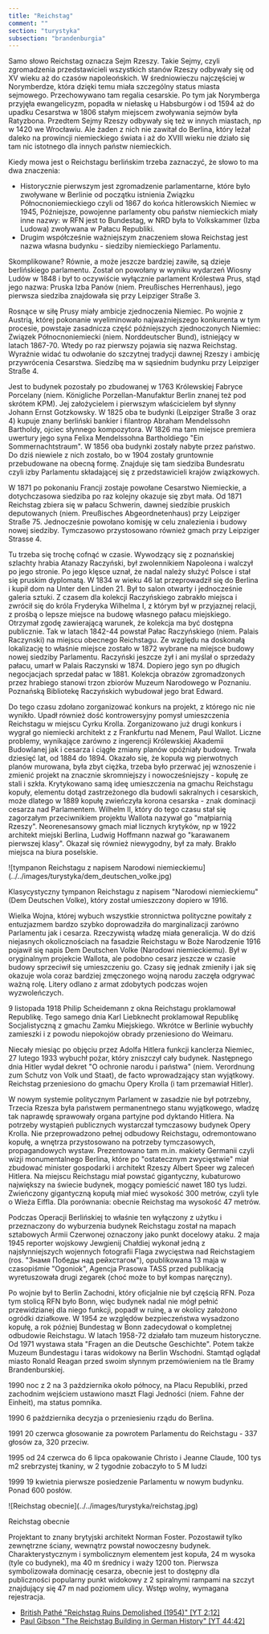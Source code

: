 ```yaml
---
title: "Reichstag"
comment: ""
section: "turystyka"
subsection: "brandenburgia"
---
```


Samo słowo Reichstag oznacza Sejm Rzeszy. Takie Sejmy, czyli zgromadzenia przedstawicieli wszystkich stanów Rzeszy odbywały się od XV wieku aż do czasów napoleońskich. W średniowieczu najczęściej w Norymberdze, która dzięki temu miała szczególny status miasta sejmowego. Przechowywano tam regalia cesarskie. Po tym jak Norymberga przyjęła ewangelicyzm, popadła w niełaskę u Habsburgów i od 1594 aż do upadku Cesarstwa w 1806 stałym miejscem zwoływania sejmów była Ratyzbona. Przedtem Sejmy Rzeszy odbywały się też w innych miastach, np w 1420 we Wrocławiu. Ale żaden z nich nie zawitał do Berlina, który leżał daleko na prowincji niemieckiego świata i aż do XVIII wieku nie działo się tam nic istotnego dla innych państw niemieckich.

Kiedy mowa jest o Reichstagu berlińskim trzeba zaznaczyć, że słowo to ma dwa znaczenia:

- Historycznie pierwszym jest zgromadzenie parlamentarne, które było zwoływane w Berlinie od początku istnienia Związku Północnoniemieckiego czyli od 1867 do końca hitlerowskich Niemiec w 1945, Późniejsze, powojenne parlamenty obu państw niemieckich miały inne nazwy: w RFN jest to Bundestag, w NRD była to Volkskammer (Izba Ludowa) zwoływana w Pałacu Republiki.
- Drugim współcześnie ważniejszym znaczeniem słowa Reichstag jest nazwa własna budynku - siedziby niemieckiego Parlamentu.

Skomplikowane? Równie, a może jeszcze bardziej zawiłe, są dzieje berlińskiego parlamentu. Został on powołany w wyniku wydarzeń Wiosny Ludów w 1848 i był to oczywiście wyłącznie parlament Królestwa Prus, stąd jego nazwa: Pruska Izba Panów (niem. Preußisches Herrenhaus), jego pierwsza siedziba znajdowała się przy Leipziger Straße 3.

Rosnące w siłę Prusy miały ambicje zjednoczenia Niemiec. Po wojnie z Austrią, której pokonanie wyeliminowało najważniejszego konkurenta w tym procesie, powstaje zasadnicza część późniejszych zjednoczonych Niemiec: Związek Północnoniemiecki (niem. Norddeutscher Bund), istniejący w latach 1867-70. Wtedy po raz pierwszy pojawia się nazwa Reichstag. Wyraźnie widać tu odwołanie do szczytnej tradycji dawnej Rzeszy i ambicję przywrócenia Cesarstwa. Siedzibę ma w sąsiednim budynku przy Leipziger Straße 4.

Jest to budynek pozostały po zbudowanej w 1763 Królewskiej Fabryce Porcelany (niem. Königliche Porzellan-Manufaktur Berlin znanej też pod skrótem KPM). Jej założycielem i pierwszym właścicielem był słynny Johann Ernst Gotzkowsky. W 1825 oba te budynki (Leipziger Straße 3 oraz 4) kupuje znany berliński bankier i filantrop Abraham Mendelssohn Bartholdy, ojciec słynnego kompozytora. W 1826 ma tam miejsce premiera uwertury jego syna Felixa Mendelssohna Bartholdiego "Ein Sommernachtstraum". W 1856 oba budynki zostały nabyte przez państwo. Do dziś niewiele z nich zostało, bo w 1904 zostały gruntownie przebudowane na obecną formę. Znajduje się tam siedziba Bundesratu czyli izby Parlamentu składającej się z przedstawicieli krajów związkowych.

W 1871 po pokonaniu Francji zostaje powołane Cesarstwo Niemieckie, a dotychczasowa siedziba po raz kolejny okazuje się zbyt mała. Od 1871 Reichstag zbiera się w pałacu Schwerin, dawnej siedzibie pruskich deputowanych (niem. Preußisches Abgeordnetenhaus) przy Leipziger Straße 75. Jednocześnie powołano komisję w celu znalezienia i budowy nowej siedziby. Tymczasowo przystosowano również gmach przy Leipziger Strasse 4.

Tu trzeba się trochę cofnąć w czasie. Wywodzący się z poznańskiej szlachty hrabia Atanazy Raczyński, był zwolennikiem Napoleona i walczył po jego stronie. Po jego klęsce uznał, że nadal należy służyć Polsce i stał się pruskim dyplomatą. W 1834 w wieku 46 lat przeprowadził się do Berlina i kupił dom na Unter den Linden 21. Był to salon otwarty i jednocześnie galeria sztuki. Z czasem dla kolekcji Raczyńskiego zabrakło miejsca i zwrócił się do króla Fryderyka Wilhelma I, z którym był w przyjaznej relacji, z prośbą o lepsze miejsce na budowę własnego pałacu miejskiego. Otrzymał zgodę zawierającą warunek, że kolekcja ma być dostępna publicznie. Tak w latach 1842-44 powstał Pałac Raczyńskiego (niem. Palais Raczynski) na miejscu obecnego Reichstagu. Ze względu na doskonałą lokalizację to właśnie miejsce zostało w 1872 wybrane na miejsce budowy nowej siedziby Parlamentu. Raczyński jeszcze żył i ani myślał o sprzedaży pałacu, umarł w Palais Raczynski w 1874. Dopiero jego syn po długich negocjacjach sprzedał pałac w 1881. Kolekcja obrazów zgromadzonych przez hrabiego stanowi trzon zbiorów Muzeum Narodowego w Poznaniu. Poznańską Bibliotekę Raczyńskich wybudował jego brat Edward.

Do tego czasu zdołano zorganizować konkurs na projekt, z którego nic nie wynikło. Upadł również dość kontrowersyjny pomysł umieszczenia Reichstagu w miejscu Cyrku Krolla. Zorganizowano już drugi konkurs i wygrał go niemiecki architekt z z Frankfurtu nad Menem, Paul Wallot. Liczne problemy, wynikające zarówno z ingerencji Królewskiej Akademii Budowlanej jak i cesarza i ciągłe zmiany planów opóźniały budowę. Trwała dziesięć lat, od 1884 do 1894. Okazało się, że kopuła wg pierwotnych planów murowana, była zbyt ciężka, trzeba było przerwać jej wznoszenie i zmienić projekt na znacznie skromniejszy i nowocześniejszy - kopułę ze stali i szkła. Krytykowano samą ideę umieszczenia na gmachu Reichstagu kopuły, elementu dotąd zastrzeżonego dla budowli sakralnych i cesarskich, może dlatego w 1889 kopułę zwieńczyła korona cesarska - znak dominacji cesarza nad Parlamentem. Wilhelm II, który do tego czasu stał się zagorzałym przeciwnikiem projektu Wallota nazywał go "małpiarnią Rzeszy". Neorenesansowy gmach miał licznych krytyków, np w 1922 architekt miejski Berlina, Ludwig Hoffmann nazwał go "karawanem pierwszej klasy". Okazał się również niewygodny, był za mały. Brakło miejsca na biura poselskie.

<BoxPageImageWrapper>
![tympanon Reichstagu z napisem Narodowi niemieckiemu](../../images/turystyka/dem_deutschen_volke.jpg)

Klasycystyczny tympanon Reichstagu z napisem "Narodowi niemieckiemu" (Dem Deutschen Volke), który został umieszczony dopiero w 1916.
</BoxPageImageWrapper>

Wielka Wojna, której wybuch wszystkie stronnictwa polityczne powitały z entuzjazmem bardzo szybko doprowadziła do marginalizacji zarówno Parlamentu jak i cesarza. Rzeczywistą władzę miała generalicja. W do dziś niejasnych okolicznościach na fasadzie Reichstagu w Boże Narodzenie 1916 pojawił się napis Dem Deutschen Volke (Narodowi niemieckiemu). Był w oryginalnym projekcie Wallota, ale podobno cesarz jeszcze w czasie budowy sprzeciwił się umieszczeniu go. Czasy się jednak zmieniły i jak się okazuje wola coraz bardziej zmęczonego wojną narodu zaczęła odgrywać ważną rolę. Litery odlano z armat zdobytych podczas wojen wyzwoleńczych.

9 listopada 1918 Philip Scheidemann z okna Reichstagu proklamował Republikę. Tego samego dnia Karl Liebknecht proklamował Republikę Socjalistyczną z gmachu Zamku Miejskiego. Wkrótce w Berlinie wybuchły zamieszki i z powodu niepokojów obrady przeniesiono do Weimaru.

Niecały miesiąc po objęciu przez Adolfa Hitlera funkcji kanclerza Niemiec, 27 lutego 1933 wybuchł pożar, który zniszczył cały budynek. Następnego dnia Hitler wydał dekret "O ochronie narodu i państwa" (niem. Verordnung zum Schutz von Volk und Staat), de facto wprowadzający stan wyjątkowy. Reichstag przeniesiono do gmachu Opery Krolla (i tam przemawiał Hitler).

W nowym systemie politycznym Parlament w zasadzie nie był potrzebny, Trzecia Rzesza była państwem permanentnego stanu wyjątkowego, władzę tak naprawdę sprawowały organa partyjne pod dyktando Hitlera. Na potrzeby wystąpień publicznych wystarczał tymczasowy budynek Opery Krolla. Nie przeprowadzono pełnej odbudowy Reichstagu, odremontowano kopułę, a wnętrza przystosowano na potrzeby tymczasowych, propagandowych wystaw. Prezentowano tam m.in. makiety Germanii czyli wizji monumentalnego Berlina, które po "ostatecznym zwycięstwie" miał zbudować minister gospodarki i architekt Rzeszy Albert Speer wg zaleceń Hitlera. Na miejscu Reichstagu miał powstać gigantyczny, kubaturowo największy na świecie budynek, mogący pomieścić nawet 180 tys ludzi. Zwieńczony gigantyczną kopułą miał mieć wysokość 300 metrów, czyli tyle o Wieża Eiffla. Dla porównania: obecnie Reichstag ma wysokość 47 metrów.

Podczas Operacji Berlińskiej to właśnie ten wyłączony z użytku i przeznaczony do wyburzenia budynek Reichstagu został na mapach sztabowych Armii Czerwonej oznaczony jako punkt docelowy ataku. 2 maja 1945 reporter wojskowy Jewgienij Chałdiej wykonał jedną z najsłynniejszych wojennych fotografii Flaga zwycięstwa nad Reichstagiem (ros. "Знамя Победы над рейхстагом"), opublikowana 13 maja w czasopiśmie "Ogoniok", Agencja Prasowa TASS przed publikacją wyretuszowała drugi zegarek (choć może to był kompas naręczny).

Po wojnie był to Berlin Zachodni, który oficjalnie nie był częścią RFN. Poza tym stolicą RFN było Bonn, więc budynek nadal nie mógł pełnić przewidzianej dla niego funkcji, popadł w ruinę, a w okolicy założono ogródki działkowe. W 1954 ze względów bezpieczeństwa wysadzono kopułę, a rok później Bundestag w Bonn zadecydował o kompletnej odbudowie Reichstagu. W latach 1958-72 działało tam muzeum historyczne. Od 1971 wystawa stała "Fragen an die Deutsche Geschichte". Potem także Muzeum Bundestagu i taras widokowy na Berlin Wschodni. Stamtąd oglądał miasto Ronald Reagan przed swoim słynnym przemówieniem na tle Bramy Brandenburskiej.

1990 noc z 2 na 3 października około północy, na Placu Republiki, przed zachodnim wejściem ustawiono maszt Flagi Jedności (niem. Fahne der Einheit), ma status pomnika.

1990 6 października decyzja o przeniesieniu rządu do Berlina.

1991 20 czerwca głosowanie za powrotem Parlamentu do Reichstagu - 337 głosów za, 320 przeciw.

1995 od 24 czerwca do 6 lipca opakowanie Christo i Jeanne Claude, 100 tys m2 srebrzystej tkaniny, w 2 tygodnie zobaczyło to 5 M ludzi

1999 19 kwietnia pierwsze posiedzenie Parlamentu w nowym budynku. Ponad 600 posłów.

<BoxPageImageWrapper>
![Reichstag obecnie](../../images/turystyka/reichstag.jpg)

Reichstag obecnie
</BoxPageImageWrapper>

Projektant to znany brytyjski architekt Norman Foster. Pozostawił tylko zewnętrzne ściany, wewnątrz powstał nowoczesny budynek. Charakterystycznym i symbolicznym elementem jest kopuła, 24 m wysoka (tyle co budynek), ma 40 m średnicy i waży 1200 ton. Pierwsza symbolizowała dominację cesarza, obecnie jest to dostępny dla publiczności popularny punkt widokowy z 2 spiralnymi rampami na szczyt znajdujący się 47 m nad poziomem ulicy. Wstęp wolny, wymagana rejestracja.

- [British Pathé "Reichstag Ruins Demolished (1954)" [YT 2:12]](https://www.youtube.com/watch?v=520nKY0D7F0)
- [Paul Gibson "The Reichstag Building in German History" [YT 44:42]](https://www.youtube.com/watch?v=JujmJ3F0md8)
